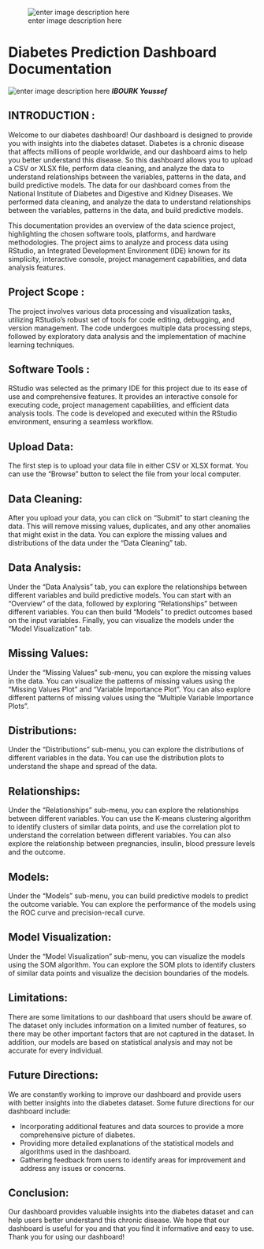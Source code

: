 ![enter image description here](https://github.com/gitjosephio/Anomaly-detection/blob/main/uos_logo.png?raw=true)

# **Diabetes Prediction Dashboard Documentation**

![enter image description here](https://github.com/gitjosephio/Diabetes-detection-project/blob/main/diabetes44.png?raw=true)
***IBOURK Youssef***

## **INTRODUCTION :**

Welcome to our diabetes dashboard! Our dashboard is designed to provide you with insights into the diabetes dataset. Diabetes is a chronic disease that affects millions of people worldwide, and our dashboard aims to help you better understand this disease.
So this dashboard allows you to upload a CSV or XLSX file, perform data cleaning, and analyze the data to understand relationships between the variables, patterns in the data, and build predictive models.
The data for our dashboard comes from the National Institute of Diabetes and Digestive and Kidney Diseases. We performed data cleaning, and analyze the data to understand relationships between the variables, patterns in the data, and build predictive models.

This documentation provides an overview of the data science project, highlighting the chosen software tools, platforms, and hardware methodologies. The project aims to analyze and process data using RStudio, an Integrated Development Environment (IDE) known for its simplicity, interactive console, project management capabilities, and data analysis features.

## **Project Scope :**

The project involves various data processing and visualization tasks, utilizing RStudio's robust set of tools for code editing, debugging, and version management. The code undergoes multiple data processing steps, followed by exploratory data analysis and the implementation of machine learning techniques.


## **Software Tools :**

RStudio was selected as the primary IDE for this project due to its ease of use and comprehensive features. It provides an interactive console for executing code, project management capabilities, and efficient data analysis tools. The code is developed and executed within the RStudio environment, ensuring a seamless workflow.

## **Upload Data:**

The first step is to upload your data file in either CSV or XLSX format. You can use the "Browse" button to select the file from your local computer.

## **Data Cleaning:**
After you upload your data, you can click on "Submit" to start cleaning the data. This will remove missing values, duplicates, and any other anomalies that might exist in the data. You can explore the missing values and distributions of the data under the "Data Cleaning" tab.

## **Data Analysis:**
Under the "Data Analysis" tab, you can explore the relationships between different variables and build predictive models. You can start with an "Overview" of the data, followed by exploring "Relationships" between different variables. You can then build "Models" to predict outcomes based on the input variables. Finally, you can visualize the models under the "Model Visualization" tab.


## **Missing Values:**
Under the "Missing Values" sub-menu, you can explore the missing values in the data. You can visualize the patterns of missing values using the "Missing Values Plot" and "Variable Importance Plot". You can also explore different patterns of missing values using the "Multiple Variable Importance Plots".

## **Distributions:**
Under the "Distributions" sub-menu, you can explore the distributions of different variables in the data. You can use the distribution plots to understand the shape and spread of the data.

## **Relationships:**
Under the "Relationships" sub-menu, you can explore the relationships between different variables. You can use the K-means clustering algorithm to identify clusters of similar data points, and use the correlation plot to understand the correlation between different variables. You can also explore the relationship between pregnancies, insulin, blood pressure levels and the outcome.

## **Models:**
Under the "Models" sub-menu, you can build predictive models to predict the outcome variable. You can explore the performance of the models using the ROC curve and precision-recall curve.

## **Model Visualization:**
Under the "Model Visualization" sub-menu, you can visualize the models using the SOM algorithm. You can explore the SOM plots to identify clusters of similar data points and visualize the decision boundaries of the models.


## **Limitations:**

There are some limitations to our dashboard that users should be aware of. The dataset only includes information on a limited number of features, so there may be other important factors that are not captured in the dataset. In addition, our models are based on statistical analysis and may not be accurate for every individual.

## **Future Directions:**

We are constantly working to improve our dashboard and provide users with better insights into the diabetes dataset. Some future directions for our dashboard include:

-   Incorporating additional features and data sources to provide a more comprehensive picture of diabetes.
-   Providing more detailed explanations of the statistical models and algorithms used in the dashboard.
-   Gathering feedback from users to identify areas for improvement and address any issues or concerns.

## **Conclusion:**

Our dashboard provides valuable insights into the diabetes dataset and can help users better understand this chronic disease. We hope that our dashboard is useful for you and that you find it informative and easy to use. Thank you for using our dashboard!